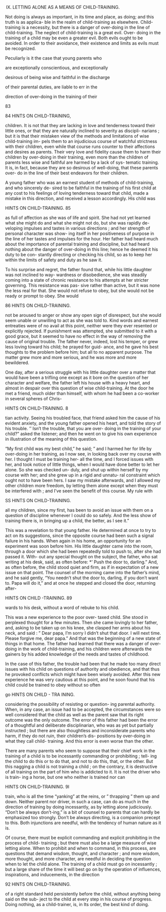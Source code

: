 IX. LETTING ALONE AS A MEANS OF CHILD-TRAINING.



Not doing is always as important, in its time and place, as doing; and this truth is as applica- ble in the realm of child-training as elsewhere. Child-training is a necessity, but there is a danger of over-doing in the line of child-training. The neglect of child-training is a great evil. Over- doing in the training of a child may be even a greater evil. Both evils ought to be avoided. In order to their avoidance, their existence and limits as evils must be recognized.

Peculiarly is it the case that young parents who

are exceptionally conscientious, and exceptionally

desirous of being wise and faithful in the discharge

of their parental duties, are liable to err in the

direction of over-doing in the training of their

83



84 HINTS ON CHILD-TRAINING,

children. It is not that they are lacking in love and tenderness toward their little ones, or that they are naturally inclined to severity as discipli- narians ; but it is that their mistaken view of the methods and limitations of wise child-training im- pels them to an injudicious course of watchful strictness with their children, even while that course runs counter to their affections and desires as parents. Their very love and fidelity cause them to harm their children by over-doing in their training, even more than the children of parents less wise and faithful are harmed by a lack of sys- tematic training. It is, in fact, because they are so desirous of well-doing, that these parents over- do in the line of their best endeavors for their children.

A young father who was an earnest student of methods of child-training, and who sincerely de- sired to be faithful in the training of his first child at any cost to his feelings of loving tenderness toward that child, made a mistake in this direction, and received a lesson accordingly. His child was



HINTS ON CHILD-TRAINING. 85

as full of affection as she was of life and spirit. She had not yet learned what she might do and what she might not do, but she was rapidly de- veloping impulses and tastes in various directions ; and her strength of personal character was show- ing itself in her positiveness of purpose in the line of her tastes and impulses for the hour. Her father had heard much about the importance of parental training and discipline, but had heard nothing about the danger of over-doing in this line; hence he deemed it his duty to be con- stantly directing or checking his child, so as to keep her within the limits of safety and duty as he saw it.

To his surprise and regret, the father found that, while his little daughter was not inclined to way- wardness or disobedience, she was steadily coming into a state of chronic resistance to his attempts at her stricter governing. This resistance was pas- sive rather than active, but it was none the less real for that. She would not refuse to obey, but she would not be ready or prompt to obey. She would



86 HINTS ON CHILD-TRAINING.

not be aroused to anger or show any open sign of disrespect, but she would seem unable or unwilling to act as she was told to. Kind words and earnest entreaties were of no avail at this point, neither were they ever resented or explicitly rejected. If punishment was attempted, she submitted to it with a good grace, but it seemed to have no effect in the way of removing the cause of original trouble. The father never, indeed, lost his temper, or grew less loving toward his child; he prayed for guid- ance, and he gave his best thoughts to the problem before him; but all to no apparent purpose. The matter grew more and more serious, and he was more and more bewildered.

One day, after a serious struggle with his little daughter over a matter that would have been a trifling one except as it bore on the question of her character and welfare, the father left his house with a heavy heart, and almost in despair over this question of wise child-training. At the door he met a friend, much older than himself, with whom he had been a co-worker in several spheres of Chris-



HINTS ON CHILD-TRAINING. 8

tian activity. Seeing his troubled face, that friend asked him the cause of his evident anxiety, and the young father opened his heart, and told the story of his trouble. '' Isn't the trouble, that you are over- doing in the training of your child?" asked the listener; and then he went on to give his own experience in illustration of the meaning of this question.

"My first child was my best child," he said; " and I harmed her for life by over-doing in her training, as I now see, in looking back over my course with her. I thought I must be training her- all the time, and I forced issues with her, and took notice of little things, when I would have done better to let her alone. So she was checked un- duly, and shut up within herself by my course with her; and she grew up in a rigid and unnatu- ral constraint which ought not to have been hers. I saw my mistake afterwards, and I allowed my other children more freedom, by letting them alone except when they must be interfered with ; and I've seen the benefit of this course. My rule with



SS HINTS ON CHILD-TRAINING.

all my children, since my first, has been to avoid an issue with them on a question of discipline whenever I could do so safely. And the less show of training there is, in bringing up a child, the better, as I see it."

This was a revelation to that young father. He determined at once to try to act on its suggestions, since the opposite course had been such a signal failure in his hands. When again in his home, an opportunity for an experiment was soon before him. His little daughter came into the room, through a door which she had been repeatedly told to push to, after she had passed it. With- out any special thought on the subject, the father, who sat writing at his desk, said, as often before: *' Push the door to, darling." And, as often before, the child stood quiet and firm, as if in expectation of a new issue on that point. The counsel of the morning came into the father's mind, and he said gently, "You needn't shut the door to, darling, if you don't want to. Papa will do it," and at once he stepped and closed the door, returning after-



HINTS ON CHILD -TRAINING. 89

wards to his desk, without a word of rebuke to his child.

This was a new experience to the poor over- taxed child. She stood in perplexed thought for a few minutes. Then she came lovingly to her father, and, asking to be taken up on his knee, she clasped her arms about his neck, and said : " Dear papa, I'm sorry I didn't shut that door. I will next time. Please forgive me, dear papa." And that was the beginning of a new state of things in that home. The father had learned that there was a danger of over-doing in the work of child-training, and his children were afterwards the gainers by his added knowledge of the needs and tastes of childhood.

In the case of this father, the trouble had been that he made too many direct issues with his child on questions of authority and obedience, and that thus he provoked conflicts which might have been wisely avoided. After this new experience he was very cautious at this point, and he soon found that his child could be trained to obey without so often



go HINTS ON CHILD - TRA INING.

considering the possibility of resisting or question- ing parental authority. When, in any case, an issue had to be accepted, the circumstances were so well considered that the child as well as the parent saw that its right outcome was the only outcome. The error of this father had been the error of a thoughtful and deliberate disciplinarian, who was as yet but partially instructed ; but there are also thoughtless and inconsiderate parents who harm, if they do not ruin, their children's dis- positions by over-doing in what they call child- training. And this error is even worse than the other.

There are many parents who seem to suppose that their chief work in the training of a child is to be incessantly commanding or prohibiting ; tell- ing the child to do this or to do that, and not to do this, that, or the other. But this nagging a child is not training a child ; on the contrary, it is destructive of all training on the part of him who is addicted to it. It is not the driver who is train- ing a horse, but one who neither is trained nor can



HINTS ON CHILD-TRAINING. 9I

train, who is all the time "yanking" at the reins, or " thrapping " them up and down. Neither parent nor driver, in such a case, can do as much in the direction of training by doing incessantly, as by letting alone judiciously. "Don't be always don't-ing," is a bit of counsel to parents that can hardly be emphasized too strongly. Don't be always directing, is a companion precept to this. Both injunctions are needful, with the tendency of human nature as it is.

Of course, there must be explicit commanding and explicit prohibiting in the process of child- training ; but there must also be a large measure of wise letting alone. When to prohibit and when to command, in this process, are questions that demand wisdom, thought, and character ; and more wisdom, more thought, and more character, are needful in deciding the question when to let the child alone. The training of a child must go on incessantly ; but a large share of the time it will best go on by the operation of influences, inspirations, and inducements, in the direction



92 HINTS ON CHILD-TRAINING.

of a right standard held persistently before the child, without anything being said on the sub- ject to the child at every step in his course of progress. Doing nothing, as a child-trainer, is, in Its order, the best kind of doing.